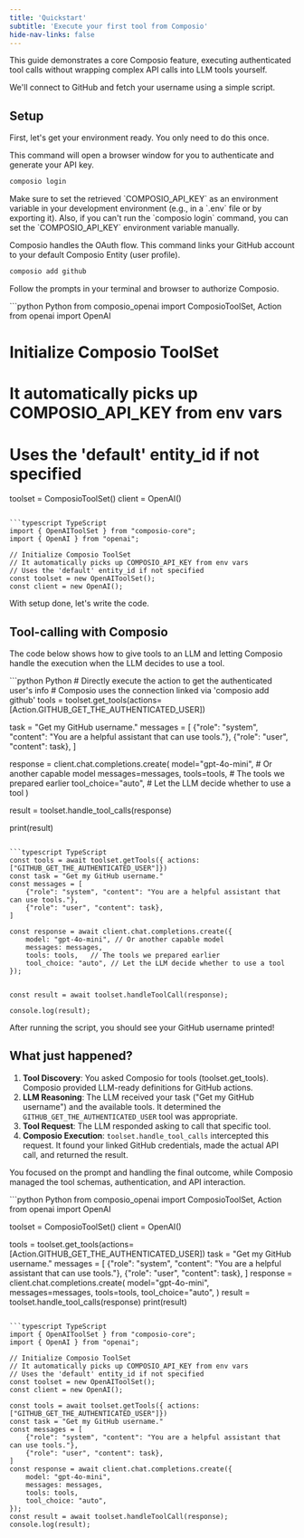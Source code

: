 ```yaml
---
title: 'Quickstart'
subtitle: 'Execute your first tool from Composio'
hide-nav-links: false
---
```

This guide demonstrates a core Composio feature, executing authenticated tool calls without wrapping complex API calls into LLM tools yourself.

We'll connect to GitHub and fetch your username using a simple script.

## Setup

First, let's get your environment ready. You only need to do this once.

This command will open a browser window for you to authenticate and generate your API key.
<CodeGroup>
```bash
composio login
```
</CodeGroup>

<Tip>
Make sure to set the retrieved `COMPOSIO_API_KEY` as an environment variable in your development environment (e.g., in a `.env` file or by exporting it).
Also, if you can't run the `composio login` command, you can set the `COMPOSIO_API_KEY` environment variable manually.
</Tip>

Composio handles the OAuth flow. This command links your GitHub account to your default Composio Entity (user profile).
<CodeGroup>
```bash
composio add github
```
</CodeGroup>

Follow the prompts in your terminal and browser to authorize Composio.


<CodeGroup>
```python Python
from composio_openai import ComposioToolSet, Action
from openai import OpenAI

# Initialize Composio ToolSet
# It automatically picks up COMPOSIO_API_KEY from env vars
# Uses the 'default' entity_id if not specified
toolset = ComposioToolSet()
client = OpenAI()
```

```typescript TypeScript
import { OpenAIToolSet } from "composio-core";
import { OpenAI } from "openai";

// Initialize Composio ToolSet
// It automatically picks up COMPOSIO_API_KEY from env vars
// Uses the 'default' entity_id if not specified
const toolset = new OpenAIToolSet();
const client = new OpenAI();
```
</CodeGroup>

With setup done, let's write the code.

## Tool-calling with Composio

The code below shows how to give tools to an LLM and letting Composio handle the execution when the LLM decides to use a tool.

<CodeGroup>
```python Python
# Directly execute the action to get the authenticated user's info
# Composio uses the connection linked via 'composio add github'
tools = toolset.get_tools(actions=[Action.GITHUB_GET_THE_AUTHENTICATED_USER])

task = "Get my GitHub username."
messages = [
    {"role": "system", "content": "You are a helpful assistant that can use tools."},
    {"role": "user", "content": task},
]

response = client.chat.completions.create(
    model="gpt-4o-mini", # Or another capable model
    messages=messages,
    tools=tools,    # The tools we prepared earlier
    tool_choice="auto", # Let the LLM decide whether to use a tool
)

result = toolset.handle_tool_calls(response)

print(result)
```

```typescript TypeScript
const tools = await toolset.getTools({ actions: ["GITHUB_GET_THE_AUTHENTICATED_USER"]})
const task = "Get my GitHub username."
const messages = [
    {"role": "system", "content": "You are a helpful assistant that can use tools."},
    {"role": "user", "content": task},
]

const response = await client.chat.completions.create({
    model: "gpt-4o-mini", // Or another capable model
    messages: messages,
    tools: tools,   // The tools we prepared earlier
    tool_choice: "auto", // Let the LLM decide whether to use a tool
});


const result = await toolset.handleToolCall(response);

console.log(result);
```

</CodeGroup>

After running the script, you should see your GitHub username printed!

## What just happened?

1. **Tool Discovery**: You asked Composio for tools (toolset.get_tools). Composio provided LLM-ready definitions for GitHub actions.
2. **LLM Reasoning**: The LLM received your task ("Get my GitHub username") and the available tools. It determined the `GITHUB_GET_THE_AUTHENTICATED_USER` tool was appropriate.
3. **Tool Request**: The LLM responded asking to call that specific tool.
4. **Composio Execution**: `toolset.handle_tool_calls` intercepted this request. It found your linked GitHub credentials, made the actual API call, and returned the result.

You focused on the prompt and handling the final outcome, while Composio managed the tool schemas, authentication, and API interaction.

<Accordion title="Full Code">
<CodeGroup>
```python Python
from composio_openai import ComposioToolSet, Action
from openai import OpenAI

toolset = ComposioToolSet()
client = OpenAI()

tools = toolset.get_tools(actions=[Action.GITHUB_GET_THE_AUTHENTICATED_USER])
task = "Get my GitHub username."
messages = [
    {"role": "system", "content": "You are a helpful assistant that can use tools."},
    {"role": "user", "content": task},
]
response = client.chat.completions.create(
    model="gpt-4o-mini", 
    messages=messages,
    tools=tools,
    tool_choice="auto",
)
result = toolset.handle_tool_calls(response)
print(result)
```

```typescript TypeScript
import { OpenAIToolSet } from "composio-core";
import { OpenAI } from "openai";

// Initialize Composio ToolSet
// It automatically picks up COMPOSIO_API_KEY from env vars
// Uses the 'default' entity_id if not specified
const toolset = new OpenAIToolSet();
const client = new OpenAI();

const tools = await toolset.getTools({ actions: ["GITHUB_GET_THE_AUTHENTICATED_USER"]})
const task = "Get my GitHub username."
const messages = [
    {"role": "system", "content": "You are a helpful assistant that can use tools."},
    {"role": "user", "content": task},
]
const response = await client.chat.completions.create({
    model: "gpt-4o-mini",
    messages: messages,
    tools: tools,
    tool_choice: "auto",
});
const result = await toolset.handleToolCall(response);
console.log(result);
```
</CodeGroup>
</Accordion>
